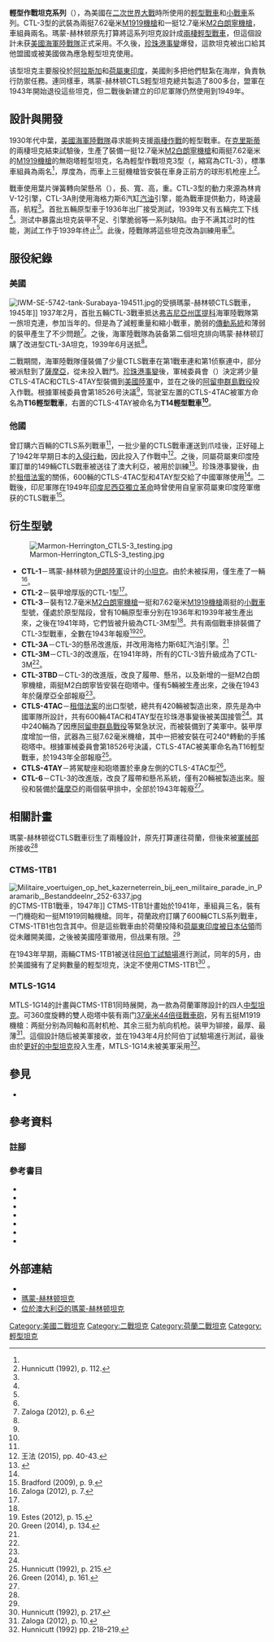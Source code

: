 {{NoteTA
| G1 = 單位
| G2 = Military
| G3 = 地名
}}
{{Infobox Weapon
 |name= 瑪蒙-赫林顿CTLS轻型坦克
 |image= File:Marmon Herrington Tanks LOC fsa 8e09169u.jpg
 |image_size= 300px
 |caption= 在[[阿拉斯加州|阿拉斯加州]]的瑪蒙-赫林顿CTLS，1942年。
 |origin= {{USA}}
 |type= 輕型坦克
 <!-- Type selection -->
 |is_ranged=
 |is_bladed=
 |is_explosive=
 |is_artillery=
 |is_vehicle=yes
 |is_missile=
 |is_UK=
 <!-- Service history -->
 |service= 
 |used_by=[[荷蘭|荷蘭]]、[[美國|美國]]、[[澳大利亞|澳大利亞]]
 |wars= [[二戰|二戰]]
 <!-- Production history -->
 |designer= 
 |design_date=
 |manufacturer={{tsl|en|Marmon-Herrington|瑪蒙-赫林顿}}
 |unit_cost=
 |production_date=
 |number=440 
 |variants= 
 <!-- General specifications -->
 |weight= 8.4噸
 |length= 3.86米
 |part_length= 
 |width=2.33米
 |height= 2.36米
 |diameter=
 |crew=2
 <!-- Vehicle/missile specifications -->
 |armour=12至25毫米
 |primary_armament=3挺白朗寧7.62毫米機槍
 |secondary_armament=
 |engine=6汽缸汽油引擎
 |engine_power=124匹
 |transmission=
 |payload_capacity=
 |fuel_capacity=
 |pw_ratio=
 |suspension=
 |clearance=
 |vehicle_range=100公里
 |speed=48公里/每小時
 |guidance=
 }}
'''{{tsl|en|Marmon-Herrington|瑪蒙-赫林顿}}輕型作戰坦克系列'''（{{lang-en|Marmon-Herrington Combat Tank Light Series}}），為美國在[[二次世界大戰|二次世界大戰]]時所使用的[[輕型戰車|輕型戰車]]和[[小戰車|小戰車]]系列。CTL-3型的武裝為兩挺7.62毫米[[白朗寧M1919中型機槍|M1919機槍]]和一挺12.7毫米[[M2白朗寧機槍|M2白朗寧機槍]]，車組員兩名。瑪蒙-赫林顿原先打算將這系列坦克設計成[[兩棲車輛|兩棲輕型戰車]]，但這個設計未获[[美國海軍陸戰隊|美國海軍陸戰隊]]正式采用。不久後，[[珍珠港事變|珍珠港事變]]爆發，這款坦克被出口給其他盟國或被美國做為應急輕型坦克使用。

该型坦克主要服役於[[阿留申群島戰役|阿拉斯加]]和[[荷蘭東印度群島戰役|荷屬東印度]]，美國則多把他們駐紮在海岸，負責執行防禦任務。連同樣車，瑪蒙-赫林顿CTLS輕型坦克總共製造了800多台，盟軍在1943年開始退役這些坦克，但二戰後新建立的印尼軍隊仍然使用到1949年。

==設計與開發==
1930年代中葉，[[美國海軍陸戰隊|美國海軍陸戰隊]]尋求能夠支援[[兩棲作戰|兩棲作戰]]的輕型戰車。在[[智威·克里斯蒂|克里斯蒂]]的兩棲坦克結束試驗後，{{tsl|en|Marmon Herrington|瑪蒙-赫林顿}}生產了裝備一挺12.7毫米[[M2白朗寧機槍|M2白朗寧機槍]]和兩挺7.62毫米的[[M1919機槍|M1919機槍]]的無砲塔輕型坦克，名為輕型作戰坦克3型（{{lang-en|Combat Tank Light 3}}，縮寫為CTL-3），標準車組員為兩名<ref name=Marines/>，{{tsl|en|Vehicle armour|載具裝甲|裝甲}}厚度為{{Convert|12.7|mm|in|0}}，而車上三挺機槍皆安裝在車身正前方的球形机枪座上<ref name="Hunnicutt">Hunnicutt (1992), p. 112.</ref>。

戰車使用葉片弹簧轉向架懸吊（{{lang|en|Bogie leaf suspension}}），長{{convert|3.51|m|ft|2|abbr=off}}、寬{{convert|2.08|m|ft|2|abbr=off}}、高{{convert|2.11|m|ft|2|abbr=off}}，重{{convert|4.3|t|lt|abbr=off}}。CTL-3型的動力來源為林肯V-12引擎，CTL-3A則使用海格力斯6汽缸[[汽油|汽油]]引擎，能為戰車提供{{convert|120|hp|abbr=off|4=0}}動力，時速最高{{convert|53|km/h|mph|abbr=off|0}}，航程{{convert|201|km|mi|abbr=off|0}}<ref name=Marines/>。首批五輛原型車于1936年出厂接受測試，1939年又有五輛完工下线<ref name=Hunnicutt/>。测试中暴露出坦克装甲不足、引擎脆弱等一系列缺陷。由于不满其过时的性能，測試工作于1939年终止<ref name=Zaloga/>。此後，陸戰隊將這些坦克改為訓練用車<ref name=Hunnicutt/>。

==服役紀錄==
===美國===
[[File:IWM-SE-5742-tank-Surabaya-194511.jpg|right]]的受損瑪蒙-赫林顿CTLS戰車，1945年]]
1937年2月，首批五輛CTL-3戰車抵达[[弗吉尼亞州|弗吉尼亞州]][[匡提科海軍陸戰隊基地|匡提科]]海軍陸戰隊第一旅坦克連，参加当年的{{tsl|en|Fleet Landing Exercises|艦隊登陸演習|艦隊演習}}。但是為了減輕重量和縮小戰車，脆弱的[[動力總成|傳動系統]]和薄弱的裝甲產生了不少問題<ref name=Zaloga2>Zaloga (2012), p. 6.</ref>。之後，海軍陸戰隊為装备第二個坦克排向瑪蒙·赫林顿訂購了改进型CTL-3A坦克，1939年6月送抵<ref name=Zaloga2/>。

二戰期間，海軍陸戰隊僅裝備了少量CTLS戰車在第1戰車連和第1侦察連中，部分被派駐到了[[薩摩亞|薩摩亞]]，從未投入戰鬥。[[珍珠港事變|珍珠港事變]]後，軍械委員會（{{lang|en|Ordnance Committee}}）決定將少量CTLS-4TAC和CTLS-4TAY型裝備到[[美國陸軍|美國陸軍]]中，並在之後的[[阿留申群島戰役|阿留申群島戰役]]投入作戰。根據軍械委員會第18526号決議<ref name=Hunnicutt2/>，驾驶室左置的CTLS-4TAC被軍方命名為'''T16輕型戰車'''，右置的CTLS-4TAY被命名为'''T14輕型戰車<ref name="Green161" />'''。

=== 他國 ===

{{tsl|en|Royal Netherlands East Indies Army|皇家荷屬東印度陸軍}}曾訂購六百輛的CTLS系列戰車<ref name=Bradford/>，一批少量的CTLS戰車運送到爪哇後，正好碰上了1942年早期日本的[[荷屬東印度戰役|入侵行動]]，因此投入了作戰中<ref name=王法>王法 (2015), pp. 40-43.</ref>。之後，同屬荷屬東印度陸軍訂單的149輛CTLS戰車被送往了澳大利亞，被用於訓練<ref>{{cite web|last1=Handel|first1=Paul D.|title=Marmon Herrington Tanks in Australia|url=http://anzacsteel.hobbyvista.com/Armoured%20Vehicles/marmonherringtinph_1.htm|website=Anzac Steel|accessdate=2016-12-24|archive-date=2016-10-03|archive-url=https://web.archive.org/web/20161003235233/http://anzacsteel.hobbyvista.com/Armoured%20Vehicles/marmonherringtinph_1.htm|dead-url=no}}</ref>。珍珠港事變後，由於[[租借法案|租借法案]]的關係，600輛的CTLS-4TAC型和4TAY型交給了中國軍隊使用<ref name=Green161/>。二戰後，印尼軍隊在1949年[[印度尼西亞獨立革命|印度尼西亞獨立革命]]時曾使用自皇家荷屬東印度陸軍缴获的CTLS戰車<ref name=Bradford>Bradford (2009), p. 9.</ref>。

==衍生型號==
[[File:Marmon-Herrington_CTLS-3_testing.jpg|thumb]]
*'''CTL-1'''－瑪蒙-赫林顿为[[伊朗陸軍|伊朗陸軍]]设计的[[小坦克|小坦克]]。由於未被採用，僅生產了一輛<ref name=Zaloga>Zaloga (2012), p. 7.</ref>。
*'''CTL-2'''－裝甲增厚版的CTL-1型<ref name=Zaloga/>。
*'''CTL-3'''－裝有12.7毫米[[M2白朗寧機槍|M2白朗寧機槍]]一挺和7.62毫米[[M1919機槍|M1919機槍]]兩挺的[[小戰車|小戰車]]型號，僅處於原型階段，曾有10輛原型車分別在1936年和1939年被生產出來，之後在1941年時，它們皆被升級為CTL-3M型<ref name="Zaloga" />。共有兩個戰車排裝備了CTL-3型戰車，全數在1943年報廢<ref name=Marines>Estes (2012), p. 15.</ref><ref name=Green>Green (2014), p. 134.</ref>。
*'''CTL-3A'''－CTL-3的懸吊改進版，并改用海格力斯6缸汽油引擎。<ref name=Green/>
*'''CTL-3M'''－CTL-3的改進版，在1941年時，所有的CTL-3皆升級成為了CTL-3M<ref name="Zaloga" />。
*'''CTL-3TBD'''－CTL-3的改進版，改良了履帶、懸吊，以及新增的一挺M2白朗寧機槍，兩挺M2白朗寧皆安裝在砲塔中。僅有5輛被生產出來，之後在1943年於薩摩亞全部報廢<ref name=Marines/>。
*'''CTLS-4TAC'''－[[租借法案|租借法案]]的出口型號，總共有420輛被製造出來，原先是為中國軍隊所設計，共有600輛4TAC和4TAY型在珍珠港事變後被美国接管<ref name=Green161/>。其中240輛為了因應[[阿留申群島戰役|阿留申群島戰役]]等緊急狀況，而被裝備到了美軍中。裝甲厚度增加一倍，武器為三挺7.62毫米機槍，其中一把被安裝在可240°轉動的手搖砲塔中。根據軍械委員會第18526号決議，CTLS-4TAC被美軍命名為T16輕型戰車，於1943年全部報廢<ref name=Hunnicutt2>Hunnicutt (1992), p. 215.</ref>。
*'''CTLS-4TAY'''－將駕駛座和砲塔置於車身左側的CTLS-4TAC型<ref name=Green161>Green (2014), p. 161.</ref>。
*'''CTL-6'''－CTL-3的改進版，改良了履帶和懸吊系統，僅有20輛被製造出來。服役和裝備於[[薩摩亞|薩摩亞]]的兩個裝甲排中，全部於1943年報廢<ref name=Marines/>。

== 相關計畫 ==
瑪蒙-赫林顿從CTLS戰車衍生了兩種設計，原先打算運往荷蘭，但後來被[[美國陸軍軍械部隊|軍械部]]所接收<ref name=Hunnicutt217/>
===CTMS-1TB1===
[[File:Militaire_voertuigen_op_het_kazerneterrein_bij_een_militaire_parade_in_Paramarib,_Bestanddeelnr_252-6337.jpg|thumb]]的CTMS-1TB1戰車，1947年]]
CTMS-1TB1計畫始於1941年，車組員三名，裝有一门{{convert|37|mm|in|abbr=off}}機砲和一挺M1919同軸機槍。同年，荷蘭政府訂購了600輛CTLS系列戰車，CTMS-1TB1也包含其中。但是這些戰車由於荷蘭投降和[[荷屬東印度日佔時期|荷屬東印度被日本佔領]]而從未離開美國，之後被美國陸軍徵用，但战果有限。<ref name=Marines/>

在1943年早期，兩輛CTMS-1TB1被送往[[阿伯丁試驗場|阿伯丁試驗場]]進行測試，同年的5月，由於美國擁有了足夠數量的輕型坦克，決定不使用CTMS-1TB1<ref name=Hunnicutt217>Hunnicutt (1992), p. 217.</ref> 。

===MTLS-1G14===
MTLS-1G14的計畫與CTMS-1TB1同時展開，為一款為荷蘭軍隊設計的四人[[中型坦克|中型坦克]]。可360度旋轉的雙人砲塔中裝有兩门[[M3反坦克炮|37毫米44倍径戰車砲]]，另有五挺M1919機槍：两挺分别為同軸和高射机枪、其余三挺为航向机枪。装甲为铆接，最厚{{Convert|38|mm|in|1}}、最薄{{Convert|13|mm|in|1}}<ref name=Zaloga3>Zaloga (2012), p. 10.</ref>。這個設計随后被美軍接收，並在1943年4月於阿伯丁試驗場進行測試，最後由於[[M4雪曼|更好的中型坦克]]投入生產，MTLS-1G14未被美軍采用<ref name=Hunnicutt218>Hunnicutt (1992) pp. 218–219.</ref>。

==參見==
{{Portal|坦克}}
*{{tsl|en|List of U.S. military vehicles by supply catalog designation|按補給目錄分類的美國軍用車輛列表}}

==參考資料==
===註腳===
{{Reflist|45em}}

===參考書目===
{{refbegin|45em}}
* {{cite book |last=Bradford |first=George |year=2009 |title=Allied Armored Fighting Vehicles: 1:72 Scale |publisher=[[Stackpole_Books|Stackpole Books]] |isbn=978-0-8117-4004-3}}
* {{cite book | title=US Marine Corps Tank Crewman 1941–45: Pacific | publisher=Bloomsbury Publishing | author=Estes, Kenneth W. | year=2012 |isbn=1-78200-059-3}}
* {{cite book |last=Green |first=Michael |year=2014 |title=American Tanks and AFVs of World War II |location=Oxford, UK |publisher=Osprey Publishing |isbn=1-78200-931-0}}
* {{cite book|last=Hunnicutt|first=R.P.|title=Stuart, A History of the American Light Tank|volume=Volume 1|year=1992|publisher=Presidio Press|location=Novato, CA|isbn=978-0-89141-462-9}}
* {{cite book |last=Ness |first=Leland |year=2002 |title=Jane's World War II Tanks and Fighting Vehicles: A Complete Guide |publisher=Harper Collins |isbn=0-00-711228-9}}
* {{cite book | title=U.S. Marine Corps tanks of World War II | publisher=Osprey Publishing | author=Zaloga, Steven | year=2012 | location=Oxford, UK |isbn=1-84908-561-7}}
* {{cite book |last=王法 |first=|year=2015|title=挡车之螳 : 第二次世界大战中的日军反坦克战. 下册, 战史与战例|publisher=中国长安出版社|isbn=|pages=40－43}}
{{refend}}

==外部連結==
* {{Commons-inline}}
*[https://web.archive.org/web/20060414173105/http://www.overvalwagen.com/tanks.html 瑪蒙-赫林顿坦克]
*[http://anzacsteel.hobbyvista.com/Armoured%20Vehicles/marmonherringtinph_1.htm  位於澳大利亞的瑪蒙-赫林顿坦克] {{Wayback|url=http://anzacsteel.hobbyvista.com/Armoured%20Vehicles/marmonherringtinph_1.htm |date=20161003235233 }}

{{WWIIAmericanAFVs}}

[[Category:美國二戰坦克|Category:美國二戰坦克]]
[[Category:二戰坦克|Category:二戰坦克]]
[[Category:荷蘭二戰坦克|Category:荷蘭二戰坦克]]
[[Category:輕型坦克|Category:輕型坦克]]
{{Good article}}